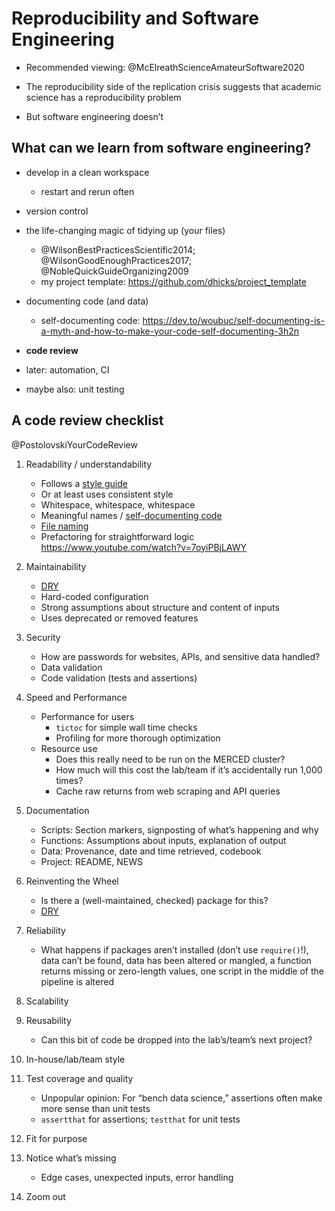 # Reproducibility and Software Engineering #

- Recommended viewing:  @McElreathScienceAmateurSoftware2020

- The reproducibility side of the replication crisis suggests that academic science has a reproducibility problem
- But software engineering doesn't


## What can we learn from software engineering? ##

- develop in a clean workspace
    - restart and rerun often

- version control

- the life-changing magic of tidying up (your files)
    - @WilsonBestPracticesScientific2014; @WilsonGoodEnoughPractices2017; @NobleQuickGuideOrganizing2009
    - my project template: <https://github.com/dhicks/project_template>

- documenting code (and data)
    - self-documenting code: <https://dev.to/woubuc/self-documenting-is-a-myth-and-how-to-make-your-code-self-documenting-3h2n>

- **code review**

- later: automation, CI

- maybe also: unit testing


## A code review checklist ##

@PostolovskiYourCodeReview

1. Readability / understandability
    - Follows a [style guide](https://style.tidyverse.org/)
    - Or at least uses consistent style
    - Whitespace, whitespace, whitespace
    - Meaningful names / [self-documenting code](https://dev.to/woubuc/self-documenting-is-a-myth-and-how-to-make-your-code-self-documenting-3h2n)
    - [File naming](https://github.com/dhicks/project_template)
    - Prefactoring for straightforward logic <https://www.youtube.com/watch?v=7oyiPBjLAWY>

2. Maintainability
    - [DRY](https://en.wikipedia.org/wiki/Don%27t_repeat_yourself)
    - Hard-coded configuration
    - Strong assumptions about structure and content of inputs
    - Uses deprecated or removed features

3. Security
    - How are passwords for websites, APIs, and sensitive data handled? 
    - Data validation
    - Code validation (tests and assertions)

4. Speed and Performance
    - Performance for users
        - `tictoc` for simple wall time checks
        - Profiling for more thorough optimization
    - Resource use
        - Does this really need to be run on the MERCED cluster? 
        - How much will this cost the lab/team if it's accidentally run 1,000 times?
        - Cache raw returns from web scraping and API queries

5. Documentation
    - Scripts: Section markers, signposting of what's happening and why
    - Functions: Assumptions about inputs, explanation of output
    - Data: Provenance, date and time retrieved, codebook
    - Project: README, NEWS

6. Reinventing the Wheel
    - Is there a (well-maintained, checked) package for this? 
    - [DRY](https://en.wikipedia.org/wiki/Don%27t_repeat_yourself)

7. Reliability
    - What happens if packages aren't installed (don't use `require()`!), data can't be found, data has been altered or mangled, a function returns missing or zero-length values, one script in the middle of the pipeline is altered
    
8. Scalability

9. Reusability
    - Can this bit of code be dropped into the lab's/team's next project? 

10. In-house/lab/team style

11. Test coverage and quality
    - Unpopular opinion: For "bench data science," assertions often make more sense than unit tests
    - `assertthat` for assertions; `testthat` for unit tests
    
12. Fit for purpose

13. Notice what's missing
    - Edge cases, unexpected inputs, error handling
    
14. Zoom out

